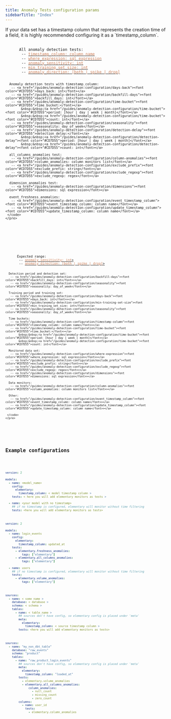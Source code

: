 ```yaml
---
title: Anomaly Tests configuration params
sidebarTitle: "Index"
---
```


<Tip>
  If your data set has a timestamp column that represents the creation time of a
  field, it is highly recommended configuring it as a `timestamp_column`.
</Tip>

<Tabs>
  <Tab title="Params by test">
    <pre>
     <code>
      All anomaly detection tests:
       -- <a href="/guides/anomaly-detection-configuration/timestamp-column"><font color="#CD7D55">timestamp_column: column name</font></a>
       -- <a href="/guides/anomaly-detection-configuration/where-expression"><font color="#CD7D55">where_expression: sql expression</font></a>
       -- <a href="/guides/anomaly-detection-configuration/anomaly-sensitivity"><font color="#CD7D55">anomaly_sensitivity: int</font></a>
       -- <a href="/guides/anomaly-detection-configuration/min-training-set-size"><font color="#CD7D55">min_training_set_size: int</font></a>
       -- <a href="/guides/anomaly-detection-configuration/anomaly-direction"><font color="#CD7D55">anomaly_direction: [both | spike | drop]</font></a>

      Anomaly detection tests with timestamp_column:
       -- <a href="/guides/anomaly-detection-configuration/days-back"><font color="#CD7D55">days_back: int</font></a>
       -- <a href="/guides/anomaly-detection-configuration/backfill-days"><font color="#CD7D55">backfill_days: int</font></a>
       -- <a href="/guides/anomaly-detection-configuration/time-bucket"><font color="#CD7D55">time_bucket:</font></a>
            &nbsp;&nbsp;<a href="/guides/anomaly-detection-configuration/time-bucket"><font color="#CD7D55">period: [hour | day | week | month]</font></a>
            &nbsp;&nbsp;<a href="/guides/anomaly-detection-configuration/time-bucket"><font color="#CD7D55">count: int</font></a>
       -- <a href="/guides/anomaly-detection-configuration/seasonality"><font color="#CD7D55">seasonality: day_of_week</font></a>
       -- <a href="/guides/anomaly-detection-configuration/detection-delay"><font color="#CD7D55">detection_delay:</font></a>
            &nbsp;&nbsp;<a href="/guides/anomaly-detection-configuration/detection-delay"><font color="#CD7D55">period: [hour | day | week | month]</font></a>
            &nbsp;&nbsp;<a href="/guides/anomaly-detection-configuration/detection-delay"><font color="#CD7D55">count: int</font></a>

      all_columns_anomalies test:
       -- <a href="/guides/anomaly-detection-configuration/column-anomalies"><font color="#CD7D55">column_anomalies: column monitors list</font></a>
       -- <a href="/guides/anomaly-detection-configuration/exclude_prefix"><font color="#CD7D55">exclude_prefix: string</font></a>
       -- <a href="/guides/anomaly-detection-configuration/exclude_regexp"><font color="#CD7D55">exclude_regexp: regex</font></a>

      dimension_anomalies test:
       -- <a href="/guides/anomaly-detection-configuration/dimensions"><font color="#CD7D55">dimensions: sql expression</font></a>

      event_freshness_anomalies:
       -- <a href="/guides/anomaly-detection-configuration/event_timestamp_column"><font color="#CD7D55">event_timestamp_column: column name</font></a>
       -- <a href="/guides/anomaly-detection-configuration/update_timestamp_column"><font color="#CD7D55">update_timestamp_column: column name</font></a>
     </code>
    </pre>

  </Tab>

  <Tab title="Params by core concept">
    <pre>
     <code>
      Expected range:
       -- <a href="/guides/anomaly-detection-configuration/anomaly-sensitivity"><font color="#CD7D55">anomaly_sensitivity: int</font>></a>
       -- <a href="/guides/anomaly-detection-configuration/anomaly-direction"><font color="#CD7D55">anomaly_direction: [both | spike | drop]</font>></a>

      Detection period and detection set:
       -- <a href="/guides/anomaly-detection-configuration/backfill-days"><font color="#CD7D55">backfill_days: int</font>></a>
       -- <a href="/guides/anomaly-detection-configuration/seasonality"><font color="#CD7D55">seasonality: day_of_week</font>></a>

      Training period and training set:
       -- <a href="/guides/anomaly-detection-configuration/days-back"><font color="#CD7D55">days_back: int</font>></a>
       -- <a href="/guides/anomaly-detection-configuration/min-training-set-size"><font color="#CD7D55">min_training_set_size: int</font>></a>
       -- <a href="/guides/anomaly-detection-configuration/seasonality"><font color="#CD7D55">seasonality: day_of_week</font>></a>

      Time buckets:
       -- <a href="/guides/anomaly-detection-configuration/timestamp-column"><font color="#CD7D55">timestamp_column: column name</font>></a>
       -- <a href="/guides/anomaly-detection-configuration/time-bucket"><font color="#CD7D55">time_bucket:</font>></a>
            &nbsp;&nbsp;<a href="/guides/anomaly-detection-configuration/time-bucket"><font color="#CD7D55">period: [hour | day | week | month]</font></a>
            &nbsp;&nbsp;<a href="/guides/anomaly-detection-configuration/time-bucket"><font color="#CD7D55">count: int</font></a>

      Monitored data set:
       -- <a href="/guides/anomaly-detection-configuration/where-expression"><font color="#CD7D55">where_expression: sql expression</font>></a>
       -- <a href="/guides/anomaly-detection-configuration/exclude_prefix"><font color="#CD7D55">exclude_prefix: string</font>></a>
       -- <a href="/guides/anomaly-detection-configuration/exclude_regexp"><font color="#CD7D55">exclude_regexp: regex</font>></a>
       -- <a href="/guides/anomaly-detection-configuration/dimensions"><font color="#CD7D55">dimensions: sql expression</font>></a>

      Data monitors:
       -- <a href="/guides/anomaly-detection-configuration/column-anomalies"><font color="#CD7D55">column_anomalies: column monitors list</font>></a>

      Other:
       -- <a href="/guides/anomaly-detection-configuration/event_timestamp_column"><font color="#CD7D55">event_timestamp_column: column name</font>></a>
       -- <a href="/guides/anomaly-detection-configuration/update_timestamp_column"><font color="#CD7D55">update_timestamp_column: column name</font>></a>

     </code>
    </pre>

  </Tab>

</Tabs>

## Example configurations

<CodeGroup>

```yml properties.yml
version: 2

models:
  - name: <model_name>
    config:
      elementary:
        timestamp_column: < model timestamp column >
    tests: < here you will add elementary monitors as tests >

  - name: <your model with no timestamp>
    ## if no timestamp is configured, elementary will monitor without time filtering
    tests: <here you will add elementary monitors as tests>
```

```yml Example
version: 2

models:
  - name: login_events
    config:
      elementary:
        timestamp_column: updated_at
    tests:
      - elementary.freshness_anomalies:
          tags: ["elementary"]
      - elementary.all_columns_anomalies:
          tags: ["elementary"]

  - name: users
    ## if no timestamp is configured, elementary will monitor without time filtering
    tests:
      - elementary.volume_anomalies:
          tags: ["elementary"]
```

```yml sources_properties.yml
sources:
  - name: < some name >
    database: < database >
    schema: < schema >
    tables:
      - name: < table_name >
        ## sources don't have config, so elementary config is placed under 'meta'
        meta:
          elementary:
            timestamp_column: < source timestamp column >
        tests: <here you will add elementary monitors as tests>
```

```yml Example
sources:
  - name: "my_non_dbt_table"
    database: "raw_events"
    schema: "product"
    tables:
      - name: "raw_product_login_events"
        ## sources don't have config, so elementary config is placed under 'meta'
        meta:
          elementary:
            timestamp_column: "loaded_at"
        tests:
          - elementary.volume_anomalies
          - elementary.all_columns_anomalies:
              column_anomalies:
                - null_count
                - missing_count
                - zero_count
        columns:
          - name: user_id
            tests:
              - elementary.column_anomalies
```

</CodeGroup>
